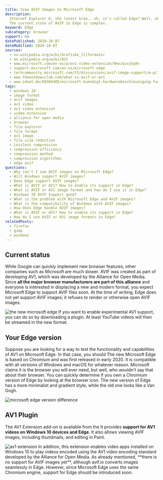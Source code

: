 ```yaml
---
title: View AVIF Images In Microsoft Edge
description:
  Internet Explorer 6, the latest brow.. oh, it's called Edge? Well, okay.
  The current state of AVIF in Edge is complex.
keyword: Edge
subcategory: browser
support: no
datePublished: 2020-10-07
dateModified: 2020-10-07
sources:
  - no.wikipedia.org/wiki/Grafiske_filformater
  - en.wikipedia.org/wiki/AV1
  - www.microsoft.com/en-us/p/av1-video-extension/9mvzqvxjbq9v
  - support.microsoft.com/en-us/microsoft-edge
  - techcommunity.microsoft.com/t5/discussions/avif-image-support/m-p/1802087
  - www.thewindowsclub.com/what-is-avif-or-av1
  - www.zdnet.de/88384405/microsoft-kuendigt-hardwarebeschleunigung-fuer-av1-an
tags:
  - windows 10
  - image format
  - avif images
  - av1 video
  - av1 video extension
  - video extension
  - alliance for open media
  - browser
  - file explorer
  - file format
  - av1 image
  - file size reduction
  - Lossless compression
  - compression efficiency
  - compression method
  - compression algorithms
  - edge avif
questions:
  - Why can't I see AVIF images on Microsoft Edge?
  - Will Windows support AVIF images?
  - Does Edge support AVIF images?
  - What is AVIF or AV1? How to enable its support in Edge?
  - What is AVIF or AV1 image format and how do I use it in Edge?
  - Windows 10 AVIF Support gone?
  - What is the problem with Microsoft Edge and AVIF images?
  - What is the compatibility of Windows with AVIF images?
  - How does Edge handle AVIF images?
  - What is AVIF or AV1? How to enable its support in Edge?
  - How do I use AVIF or AV1 image formats in Edge?
relatedPosts:
  - firefox
  - gimp
  - windows
---
```


## Current status

While Google can quickly implement new browser features, other companies such as Microsoft are much slower. AVIF was created as part of developing AV1, which was developed by the Alliance for Open Media. Since **all the major browser manufacturers are part of this alliance** and everyone is interested in displacing a new and modern format, you expect Microsoft Edge to support AVIF files soon. At the time of writing, Edge does not yet support AVIF images; it refuses to render or otherwise open AVIF images.

<Image src="edge-new" alt="the new microsoft edge" />
If you want to enable experimental AV1 support, you can do so by downloading a plugin.
At least YouTube videos will then be streamed in the new format.

## Your Edge version

Suppose you are looking for a way to test the functionality and capabilities of AV1 on Microsoft Edge. In that case, you should <Link href="www.microsoft.com/en-us/edge" text="download the latest version of the browser." />
The new Microsoft Edge is based on Chromium and was first released in early 2020\. It is compatible with all versions of Windows and macOS for whatever reason. Microsoft claims it is the browser you will ever need, but well, who wouldn't say that about their browser. You can quickly determine if you own a Chromium version of Edge by looking at the browser icon. The new version of Edge has a more minimalist and gradient style, while the old one looks like a Van Gogh.

<Image src="edge-or-edge" alt="microsoft edge version difference" />

## AV1 Plugin

The AV1 Extension add-on is available from the <Link href="www.microsoft.com/en-us/p/av1-video-extension/9mvzqvxjbq9v" text="Microsoft Store." /> It provides **support for AV1 videos on Windows 10 devices and Edge**. It also allows viewing AVIF images, including thumbnails, and editing in Paint.

<Image src="edge-av1" alt="av1 extension" />
In addition, this extension enables video apps installed on Windows 10 to play videos
encoded using the AV1 video encoding standard developed by the Alliance for Open
Media. As already mentioned, **there is no support for AVIF images yet**, although
avif.io converts images seamlessly in Edge. However, since Microsoft Edge uses the
same Chromium engine, support for Edge should be introduced soon.
